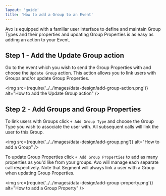 ```yaml
---
layout: 'guide'
title: 'How to add a Group to an Event'
---
```


Avo is equipped with a familiar user interface to define and maintain Group Types and their properties and updating Group Properties is as easy as adding an action to your Event.

## Step 1 - Add the Update Group action

Go to the event which you wish to send the Group Properties with and choose the `Update Group` action. This action allows you to link users with Groups and/or update Group Properties.

<img
  src={require('../../images/data-design/add-group-action.png')}
  alt="How to add the Update Group action"
/>

## Step 2 - Add Groups and Group Properties

To link users with Groups click `+ Add Group Type` and choose the Group Type you wish to associate the user with. All subsequent calls will link the user to this Group.

<img
  src={require('../../images/data-design/add-group.png')}
  alt="How to add a Group"
/>

To update Group Properties click `+ Add Group Properties` to add as many properties as you'd like from your groups. Avo will manage each separate call respectively. Note that Segment will always link a user with a Group when updating Group Properties.

<img
  src={require('../../images/data-design/add-group-property.png')}
  alt="How to add a Group Property"
/>